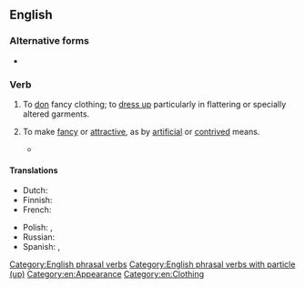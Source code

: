 ==English==

===Alternative forms===
* {{l|en|gussie up}}

===Verb===
{{en-verb|*}}

# {{lb|en|informal|intransitive}} To [[don]] fancy clothing; to [[dress up]] particularly in flattering or specially altered garments.
#: {{ux|en|You bet she'll '''gussy up''' for the party.}}
#: {{syn|en|doll up}}
# {{lb|en|informal|transitive}} To make [[fancy]] or [[attractive]], as by [[artificial]] or [[contrived]] means.
#: {{ux|en|You can have plain green beans, or '''gussie''' them '''up''' with a bit of cheese and onion.}}
#: {{syn|en|spruce up}}
#* {{quote-journal|en|author=Jennifer Szalai|title=In ‘Rationality,’ Steven Pinker Sticks Up (Again) for Reason’s Role in Human Progress|work=The New York Times|date=2021-09-29|url=https://www.nytimes.com/2021/09/29/books/review-rationality-steven-pinker.html|issn=0362-4331|passage=The trouble arrives when he tries to '''gussy up''' his psychologist’s hat with his more elaborate public intellectual’s attire.}}

====Translations====
{{trans-top|dress up}}
* Dutch: {{t+|nl|opdirken}}
* Finnish: {{t+|fi|pynttääntyä}}
* French: {{t+|fr|fagoter}}
{{trans-mid}}
* Polish: {{t+|pl|wystroić się|pf}}, {{t+|pl|stroić się|impf}}
* Russian: {{t+|ru|принаряжа́ться}}
* Spanish: {{t+|es|arreglarse}}, {{t+|es|embellecer}}
{{trans-bottom}}

[[Category:English phrasal verbs]]
[[Category:English phrasal verbs with particle (up)]]
[[Category:en:Appearance]]
[[Category:en:Clothing]]